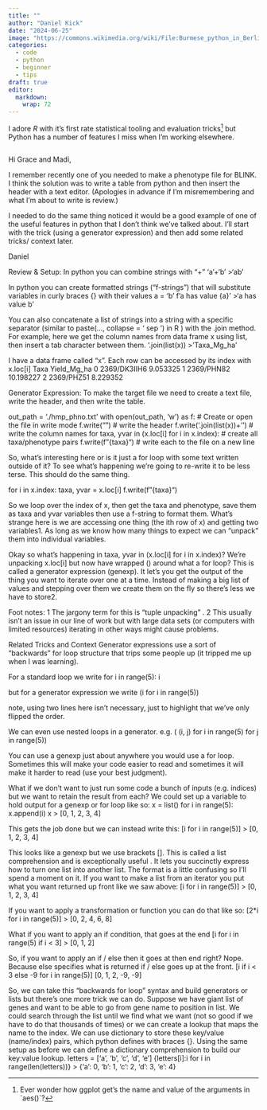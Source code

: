 ```yaml
---
title: ""
author: "Daniel Kick"
date: "2024-06-25"
image: "https://commons.wikimedia.org/wiki/File:Burmese_python_in_Berlin.jpg"
categories: 
  - code
  - python
  - beginner
  - tips
draft: true
editor: 
  markdown: 
    wrap: 72
---
```


I adore *R* with it's first rate statistical tooling and evaluation
tricks[^1] but Python has a number of features I miss when I'm working
elsewhere.

[^1]: Ever wonder how ggplot get's the name and value of the arguments
    in \`aes()\`?

``` python
```

Hi Grace and Madi,

I remember recently one of you needed to make a phenotype file for
BLINK. I think the solution was to write a table from python and then
insert the header with a text editor. (Apologies in advance if I’m
misremembering and what I’m about to write is review.)

I needed to do the same thing noticed it would be a good example of one
of the useful features in python that I don’t think we’ve talked about.
I’ll start with the trick (using a generator expression) and then add
some related tricks/ context later.

Daniel

Review & Setup: In python you can combine strings with “+” 'a'+'b'
\>'ab'

In python you can create formatted strings (“f-strings”) that will
substitute variables in curly braces {} with their values a = 'b' f'a
has value {a}' \>'a has value b'

You can also concatenate a list of strings into a string with a specific
separator (similar to paste(…, collapse = ‘ sep ’) in R ) with the .join
method. For example, here we get the column names from data frame x
using list, then insert a tab character between them. '\t'.join(list(x))
\>'Taxa\tYield\_Mg_ha’

I have a data frame called “x”. Each row can be accessed by its index
with x.loc\[i\] Taxa Yield_Mg_ha 0 2369/DK3IIH6 9.053325 1 2369/PHN82
10.198227 2 2369/PHZ51 8.229352

Generator Expression: To make the target file we need to create a text
file, write the header, and then write the table.

out_path = './hmp_phno.txt' with open(out_path, 'w') as f: \# Create or
open the file in write mode f.write("<Phenotype>\ntaxa\tdata\n") \#
write the header f.write('\t'.join(list(x))+'\n') \# write the column
names for taxa, yvar in (x.loc\[i\] for i in x.index): \# create all
taxa/phenotype pairs f.write(f"{taxa}\t{yvar}\n") \# write each to the
file on a new line

So, what’s interesting here or is it just a for loop with some text
written outside of it? To see what’s happening we’re going to re-write
it to be less terse. This should do the same thing.

for i in x.index: taxa, yvar = x.loc\[i\] f.write(f"{taxa}\t{yvar}\n")

So we loop over the index of x, then get the taxa and phenotype, save
them as taxa and yvar variables then use a f-string to format them.
What’s strange here is we are accessing one thing (the ith row of x) and
getting two variables1. As long as we know how many things to expect we
can “unpack” them into individual variables.

Okay so what’s happening in taxa, yvar in (x.loc\[i\] for i in x.index)?
We’re unpacking x.loc\[i\] but now have wrapped () around what a for
loop? This is called a generator expression (genexp). It let’s you get
the output of the thing you want to iterate over one at a time. Instead
of making a big list of values and stepping over them we create them on
the fly so there’s less we have to store2.

Foot notes: 1 The jargony term for this is “tuple unpacking” . 2 This
usually isn’t an issue in our line of work but with large data sets (or
computers with limited resources) iterating in other ways might cause
problems.

Related Tricks and Context Generator expressions use a sort of
“backwards” for loop structure that trips some people up (it tripped me
up when I was learning).

For a standard loop we write for i in range(5): i

but for a generator expression we write (i for i in range(5))

note, using two lines here isn’t necessary, just to highlight that we’ve
only flipped the order.

We can even use nested loops in a generator. e.g. ( (i, j) for i in
range(5) for j in range(5))

You can use a genexp just about anywhere you would use a for loop.
Sometimes this will make your code easier to read and sometimes it will
make it harder to read (use your best judgment).

What if we don’t want to just run some code a bunch of inputs (e.g.
indices) but we want to retain the result from each? We could set up a
variable to hold output for a genexp or for loop like so: x = list() for
i in range(5): x.append(i) x \> \[0, 1, 2, 3, 4\]

This gets the job done but we can instead write this: \[i for i in
range(5)\] \> \[0, 1, 2, 3, 4\]

This looks like a genexp but we use brackets \[\]. This is called a list
comprehension and is exceptionally useful . It lets you succinctly
express how to turn one list into another list. The format is a little
confusing so I’ll spend a moment on it. If you want to make a list from
an iterator you put what you want returned up front like we saw above:
\[i for i in range(5)\] \> \[0, 1, 2, 3, 4\]

If you want to apply a transformation or function you can do that like
so: \[2\*i for i in range(5)\] \> \[0, 2, 4, 6, 8\]

What if you want to apply an if condition, that goes at the end \[i for
i in range(5) if i \< 3\] \> \[0, 1, 2\]

So, if you want to apply an if / else then it goes at then end right?
Nope. Because else specifies what is returned if / else goes up at the
front. \[i if i \< 3 else -9 for i in range(5)\] \[0, 1, 2, -9, -9\]

So, we can take this “backwards for loop” syntax and build generators or
lists but there’s one more trick we can do. Suppose we have giant list
of genes and want to be able to go from gene name to position in list.
We could search through the list until we find what we want (not so good
if we have to do that thousands of times) or we can create a lookup that
maps the name to the index. We can use dictionary to store these
key/value (name/index) pairs, which python defines with braces {}. Using
the same setup as before we can define a dictionary comprehension to
build our key:value lookup. letters = \['a', 'b', 'c', 'd', 'e'\]
{letters\[i\]:i for i in range(len(letters))} \> {'a': 0, 'b': 1, 'c':
2, 'd': 3, 'e': 4}
